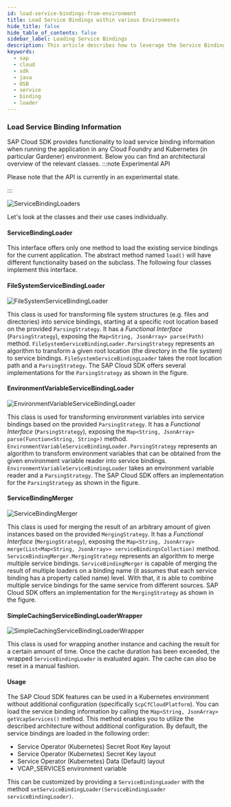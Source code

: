 ```yaml
---
id: load-service-bindings-from-environment
title: Load Service Bindings within various Environments
hide_title: false
hide_table_of_contents: false
sidebar_label: Loading Service Bindings
description: This article describes how to leverage the Service Binding Loader API of the SAP Cloud SDK for Java to read service information in different environments.
keywords:
  - sap
  - cloud
  - sdk
  - java
  - OSB
  - service
  - binding
  - loader
---
```


### Load Service Binding Information

SAP Cloud SDK provides functionality to load service binding information when running the application in any Cloud Foundry and Kubernetes (in particular Gardener) environment.
Below you can find an architectural overview of the relevant classes.
:::note Experimental API

Please note that the API is currently in an experimental state.

:::

![ServiceBindingLoaders](/img/ServiceBindingLoaders.png 'ServiceBindingLoaders')

Let's look at the classes and their use cases individually.

#### ServiceBindingLoader

This interface offers only one method to load the existing service bindings for the current application.
The abstract method named `load()` will have different functionality based on the subclass.
The following four classes implement this interface.

#### FileSystemServiceBindingLoader

![FileSystemServiceBindingLoader](/img/FSSBL.png 'FileSystemServiceBindingLoader')

This class is used for transforming file system structures (e.g. files and directories) into service bindings, starting at a specific root location based on the provided `ParsingStrategy`.
It has a _Functional Interface_ (`ParsingStrategy`), exposing the `Map<String, JsonArray> parse(Path)` method.
`FileSystemServiceBindingLoader.ParsingStrategy` represents an algorithm to transform a given root location (the directory in the file system) to service bindings.
`FileSystemServiceBindingLoader` takes the root location path and a `ParsingStrategy`.
The SAP Cloud SDK offers several implementations for the `ParsingStrategy` as shown in the figure.

#### EnvironmentVariableServiceBindingLoader

![EnvironmentVariableServiceBindingLoader](/img/EVSBL.png 'EnvironmentVariableServiceBindingLoader')

This class is used for transforming environment variables into service bindings based on the provided `ParsingStrategy`.
It has a _Functional Interface_ (`ParsingStrategy`), exposing the `Map<String, JsonArray> parse(Function<String, String>)` method.
`EnvironmentVariableServiceBindingLoader.ParsingStrategy` represents an algorithm to transform environment variables that can be obtained from the given environment variable reader into service bindings.
`EnvironmentVariableServiceBindingLoader` takes an environment variable reader and a `ParsingStrategy`.
The SAP Cloud SDK offers an implementation for the `ParsingStrategy` as shown in the figure.

#### ServiceBindingMerger

![ServiceBindingMerger](/img/SBM.png 'ServiceBindingMerger')

This class is used for merging the result of an arbitrary amount of given instances based on the provided `MergingStrategy`.
It has a _Functional Interface_ (`MergingStrategy`), exposing the `Map<String, JsonArray> merge(List<Map<String, JsonArray>> serviceBindingsCollection)` method.
`ServiceBindingMerger.MergingStrategy` represents an algorithm to merge multiple service bindings.
`ServiceBindingMerger` is capable of merging the result of multiple loaders on a binding name (it assumes that each service binding has a property called name) level.
With that, it is able to combine multiple service bindings for the same service from different sources.
SAP Cloud SDK offers an implementation for the `MergingStrategy` as shown in the figure.

#### SimpleCachingServiceBindingLoaderWrapper

![SimpleCachingServiceBindingLoaderWrapper](/img/SCSBLW.png 'SimpleCachingServiceBindingLoaderWrapper')

This class is used for wrapping another instance and caching the result for a certain amount of time.
Once the cache duration has been exceeded, the wrapped `ServiceBindingLoader` is evaluated again.
The cache can also be reset in a manual fashion.

#### Usage

The SAP Cloud SDK features can be used in a Kubernetes environment without additional configuration (specifically `ScpCfCloudPlatform`).
You can load the service binding information by calling the `Map<String, JsonArray> getVcapServices()` method.
This method enables you to utilize the described architecture without additional configuration.
By default, the service bindings are loaded in the following order:

- Service Operator (Kubernetes) Secret Root Key layout
- Service Operator (Kubernetes) Secret Key layout
- Service Operator (Kubernetes) Data (Default) layout
- VCAP_SERVICES environment variable

This can be customized by providing a `ServiceBindingLoader` with the method `setServiceBindingLoader(ServiceBindingLoader serviceBindingLoader)`.
